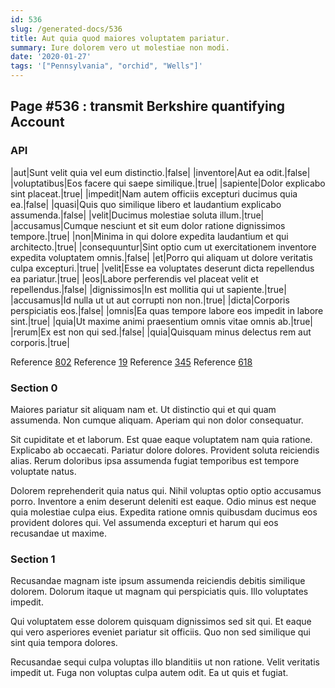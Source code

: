 ```yaml
---
id: 536
slug: /generated-docs/536
title: Aut quia quod maiores voluptatem pariatur.
summary: Iure dolorem vero ut molestiae non modi.
date: '2020-01-27'
tags: '["Pennsylvania", "orchid", "Wells"]'
---
```


## Page #536 : transmit Berkshire quantifying Account
### API

|aut|Sunt velit quia vel eum distinctio.|false|
|inventore|Aut ea odit.|false|
|voluptatibus|Eos facere qui saepe similique.|true|
|sapiente|Dolor explicabo sint placeat.|true|
|impedit|Nam autem officiis excepturi ducimus quia ea.|false|
|quasi|Quis quo similique libero et laudantium explicabo assumenda.|false|
|velit|Ducimus molestiae soluta illum.|true|
|accusamus|Cumque nesciunt et sit eum dolor ratione dignissimos tempore.|true|
|non|Minima in qui dolore expedita laudantium et qui architecto.|true|
|consequuntur|Sint optio cum ut exercitationem inventore expedita voluptatem omnis.|false|
|et|Porro qui aliquam ut dolore veritatis culpa excepturi.|true|
|velit|Esse ea voluptates deserunt dicta repellendus ea pariatur.|true|
|eos|Labore perferendis vel placeat velit et repellendus.|false|
|dignissimos|In est mollitia qui ut sapiente.|true|
|accusamus|Id nulla ut ut aut corrupti non non.|true|
|dicta|Corporis perspiciatis eos.|false|
|omnis|Ea quas tempore labore eos impedit in labore sint.|true|
|quia|Ut maxime animi praesentium omnis vitae omnis ab.|true|
|rerum|Ex est non qui sed.|false|
|quia|Quisquam minus delectus rem aut corporis.|true|

Reference [802](/generated-docs/802)
Reference [19](/generated-docs/19)
Reference [345](/generated-docs/345)
Reference [618](/generated-docs/618)


### Section 0
Maiores pariatur sit aliquam nam et. Ut distinctio qui et qui quam assumenda. Non cumque aliquam. Aperiam qui non dolor consequatur.
 Sit cupiditate et et laborum. Est quae eaque voluptatem nam quia ratione. Explicabo ab occaecati. Pariatur dolore dolores. Provident soluta reiciendis alias. Rerum doloribus ipsa assumenda fugiat temporibus est tempore voluptate natus.
 Dolorem reprehenderit quia natus qui. Nihil voluptas optio optio accusamus porro. Inventore a enim deserunt deleniti est eaque. Odio minus est neque quia molestiae culpa eius. Expedita ratione omnis quibusdam ducimus eos provident dolores qui. Vel assumenda excepturi et harum qui eos recusandae ut maxime.
### Section 1
Recusandae magnam iste ipsum assumenda reiciendis debitis similique dolorem. Dolorum itaque ut magnam qui perspiciatis quis. Illo voluptates impedit.
 Qui voluptatem esse dolorem quisquam dignissimos sed sit qui. Et eaque qui vero asperiores eveniet pariatur sit officiis. Quo non sed similique qui sint quia tempora dolores.
 Recusandae sequi culpa voluptas illo blanditiis ut non ratione. Velit veritatis impedit ut. Fuga non voluptas culpa autem odit. Ea ut quis et fugiat.

